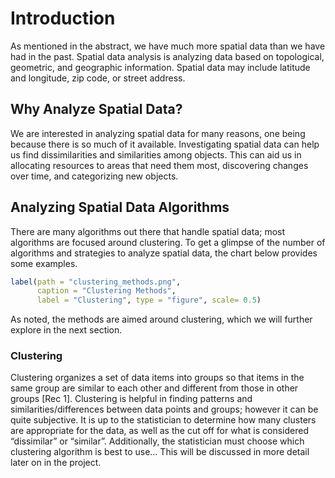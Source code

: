 <!-- The {.unnumbered} option here means that the introduction will be "Chapter 0." -->

\onehalfspacing

# Introduction {.unnumbered}
As mentioned in the abstract, we have much more spatial data than we have had in the past. Spatial data analysis is analyzing data based on topological, geometric, and geographic information. Spatial data may include latitude and longitude, zip code, or street address.  

## Why Analyze Spatial Data?
We are interested in analyzing spatial data for many reasons, one being because there is so much of it available. Investigating spatial data can help us find dissimilarities and similarities among objects. This can aid us in allocating resources to areas that need them most, discovering changes over time, and categorizing new objects. 

## Analyzing Spatial Data Algorithms
There are many algorithms out there that handle spatial data; most algorithms are focused around clustering. To get a glimpse of the number of algorithms and strategies to analyze spatial data, the chart below provides some examples.  

```r
label(path = "clustering_methods.png", 
      caption = "Clustering Methods", 
      label = "Clustering", type = "figure", scale= 0.5)
```

As noted, the methods are aimed around clustering, which we will further explore in the next section. 

### Clustering
Clustering organizes a set of data items into groups so that items in the same group are similar to each other and different from those in other groups [Rec 1]. Clustering is helpful in finding patterns and similarities/differences between data points and groups; however it can be quite subjective. It is up to the statistician to determine how many clusters are appropriate for the data, as well as the cut off for what is considered "dissimilar" or "similar". Additionally, the statistician must choose which clustering algorithm is best to use... This will be discussed in more detail later on in the project. 
 

